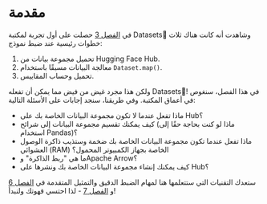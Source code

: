 # مقدمة 

في [الفصل 3](/course/chapter3) حصلت على أول تجربة لمكتبة Datasets🤗 وشاهدت أنه كانت هناك ثلاث خطوات رئيسية عند ضبط نموذج:

1. تحميل مجموعة بيانات من Hugging Face Hub.
2. معالجة البيانات مسبقًا باستخدام `Dataset.map()`.
3. تحميل وحساب المقاييس.

ولكن هذا مجرد غيض من فيض مما يمكن أن تفعله Datasets🤗! في هذا الفصل، سنغوص في أعماق المكتبة. وفي طريقنا، سنجد إجابات على الأسئلة التالية:

* ماذا تفعل عندما لا تكون مجموعة البيانات الخاصة بك على Hub؟
* كيف يمكنك تقسيم مجموعة البيانات إلى شرائح (ماذا لو كنت بحاجة حقًا إلى استخدام Pandas)؟
* ماذا تفعل عندما تكون مجموعة البيانات الخاصة بك ضخمة وستذيب ذاكرة الوصول العشوائي (RAM) الخاصة بجهاز الكمبيوتر المحمول؟
* ما هي "ربط الذاكرة" وApache Arrow؟
* كيف يمكنك إنشاء مجموعة البيانات الخاصة بك ونشرها على Hub؟

ستعدك التقنيات التي ستتعلمها هنا لمهام الضبط الدقيق والتمثيل المتقدمة في [الفصل 6](/course/chapter6) و [الفصل 7](/course/chapter7) - لذا احتسي قهوتك ولنبدأ!